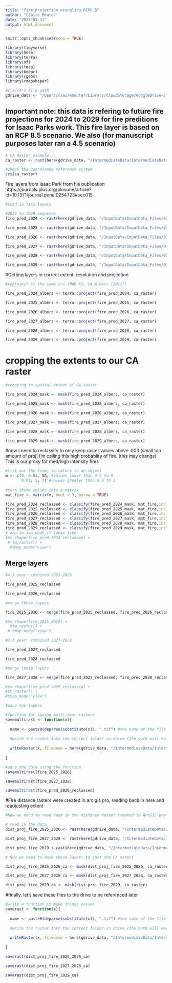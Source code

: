 ```yaml
---
title: "fire_projection_wrangling_RCP8.5"
author: "Claire Meuter"
date: "2023-01-31"
output: html_document
---
```


```r
knitr::opts_chunk$set(echo = TRUE)

library(tidyverse)
library(here)
library(terra)
library(sf)
library(tmap)
library(beepr)
library(rgeos)
library(rmapshaper)

#claire's file path
gdrive_data <- "/Users/clairemeuter/Library/CloudStorage/GoogleDrive-clairemeuter@ucsb.edu/Shared drives/Black_Bear_Aware/gdrive_data"

```

## Important note: this data is refering to future fire projections for 2024  to 2029 for fire preditions for Isaac Parks work. This fire layer is based on an RCP 8.5 scenario. We also  (for manuscript purposes later ran a 4.5 scenario)

```r
# CA Raster example 
ca_raster <- rast(here(gdrive_data, "/IntermediateData/IntermediateData_Files/CARaster_Tiger_Formatted/formattedcaraster.tif"))

#check the coordinate reference system 
crs(ca_raster)
```
Fire layers from Isaac Park from his publication https://journals.plos.org/plosone/article?id=10.1371/journal.pone.0254723#sec015
```r
#read in fire layers 

#2024 to 2029 sequence 
fire_pred_2024 <- rast(here(gdrive_data, "/InputData/InputData_Files/01_31_23_AnnualFireProjections_Isaac/PredRisk_2024_2024LogGam_Class.tif"))

fire_pred_2025 <- rast(here(gdrive_data, "/InputData/InputData_Files/01_31_23_AnnualFireProjections_Isaac/PredRisk_2025_2025LogGam_Class.tif"))

fire_pred_2026 <- rast(here(gdrive_data, "/InputData/InputData_Files/01_31_23_AnnualFireProjections_Isaac/PredRisk_2026_2026LogGam_Class.tif"))

fire_pred_2027 <- rast(here(gdrive_data, "/InputData/InputData_Files/01_31_23_AnnualFireProjections_Isaac/PredRisk_2027_2027LogGam_Class.tif"))

fire_pred_2028 <- rast(here(gdrive_data, "/InputData/InputData_Files/01_31_23_AnnualFireProjections_Isaac/PredRisk_2028_2028LogGam_Class.tif"))

fire_pred_2029 <- rast(here(gdrive_data, "/InputData/InputData_Files/01_31_23_AnnualFireProjections_Isaac/PredRisk_2029_2029LogGam_Class.tif"))

```

#Getting layers in correct extent, resolution and projection
```r
#reproject to the same crs (NAD 83, CA Albers (2011))

fire_pred_2024_albers <- terra::project(fire_pred_2024, ca_raster)

fire_pred_2025_albers <- terra::project(fire_pred_2025, ca_raster)

fire_pred_2026_albers <- terra::project(fire_pred_2026, ca_raster)

fire_pred_2027_albers <- terra::project(fire_pred_2027, ca_raster)

fire_pred_2028_albers <- terra::project(fire_pred_2028, ca_raster)

fire_pred_2029_albers <- terra::project(fire_pred_2029, ca_raster)

```

# cropping the extents to our CA raster 

```r
#cropping to spatial extent of CA raster

fire_pred_2024_mask <- mask(fire_pred_2024_albers, ca_raster)

fire_pred_2025_mask <- mask(fire_pred_2025_albers, ca_raster)

fire_pred_2026_mask <- mask(fire_pred_2026_albers, ca_raster)

fire_pred_2027_mask <- mask(fire_pred_2027_albers, ca_raster)

fire_pred_2028_mask <- mask(fire_pred_2028_albers, ca_raster)

fire_pred_2029_mask <- mask(fire_pred_2029_albers, ca_raster)
```

#now I need to reclassify to only keep raster values above .003 (small top amount of proj) I'm calling this high probablity of fire. (this may change) This is our proxy for med/high intensity fires 

```r


#list out the from, to values in an object
m <- c(0, 0.03, NA, #values lower than 0.9 to 0
       0.03, 5, 1) #values greater than 0.9 to 1
       
#turn those values into a matrix
mat_fire <- matrix(m, ncol = 3, byrow = TRUE) 

fire_pred_2024_reclassed <- classify(fire_pred_2024_mask, mat_fire,include.lowest=TRUE)
fire_pred_2025_reclassed <- classify(fire_pred_2025_mask, mat_fire,include.lowest=TRUE)
fire_pred_2026_reclassed <- classify(fire_pred_2026_mask, mat_fire,include.lowest=TRUE)
fire_pred_2027_reclassed <- classify(fire_pred_2027_mask, mat_fire,include.lowest=TRUE)
fire_pred_2028_reclassed <- classify(fire_pred_2028_mask, mat_fire,include.lowest=TRUE)
fire_pred_2029_reclassed <- classify(fire_pred_2029_mask, mat_fire,include.lowest=TRUE)
# map to see what it looks like 
#tm_shape(fire_pred_2024_reclassed) +
 # tm_raster() +
  #tmap_mode("view")
```


## Merge layers

```r
#4-5 year: combined 2025-2026

fire_pred_2025_reclassed

fire_pred_2026_reclassed

#merge those layers

fire_2025_2026 <- merge(fire_pred_2025_reclassed, fire_pred_2026_reclassed)

#tm_shape(fire_2025_2026) + 
  #tm_raster() + 
 # tmap_mode("view")

#2-3 year: combined 2027-2028

fire_pred_2027_reclassed

fire_pred_2028_reclassed

#merge those layers

fire_2027_2028 <- merge(fire_pred_2027_reclassed, fire_pred_2028_reclassed)

#tm_shape(fire_pred_2029_reclassed) + 
#tm_raster() + 
#tmap_mode("view")

#save the layers

#function for saving multi-year rasters
savemultirast <- function(x){
  
  name <- paste0(deparse(substitute(x)), ".tif") #the name of the file will be the same as the input object, plus '.tif' at the end
  
  #write the raster into the correct folder in drive (the path will need to be updated for other files) and save it as a geotiff
  
  writeRaster(x, filename = here(gdrive_data, "/IntermediateData/IntermediateData_Files/distance_rasters/proj_fire", name), filetype = "GTiff", overwrite = TRUE)
  
}

#save the data using the function 
savemultirast(fire_2025_2026)

savemultirast(fire_2027_2028)

savemultirast(fire_pred_2029_reclassed)


```
#Fire distance rasters were created in arc gis pro, reading back in here and readjusting extent

```r
#Now we need to read back in the distance raster created in ArcGIS pro and mask these layers to match our CA extent again. Layers are already in the correct projection and resolution

# read in the data 
dist_proj_fire_2025_2026 <- rast(here(gdrive_data, "/IntermediateData/IntermediateData_Files/distance_rasters/dist_to_proj_fire/dist_proj_fire_2025_2026.tif"))

dist_proj_fire_2027_2028 <- rast(here(gdrive_data, "/IntermediateData/IntermediateData_Files/distance_rasters/dist_to_proj_fire/dist_proj_fire_2027_2028.tif"))

dist_proj_fire_2029 <-rast(here(gdrive_data, "/IntermediateData/IntermediateData_Files/distance_rasters/dist_to_proj_fire/dist_proj_fire_2029.tif"))

# Now we need to mask these layers to just the CA extent 

dist_proj_fire_2025_2026_ca <- mask(dist_proj_fire_2025_2026, ca_raster)

dist_proj_fire_2027_2028_ca <- mask(dist_proj_fire_2027_2028, ca_raster)

dist_proj_fire_2029_ca <- mask(dist_proj_fire_2029, ca_raster)

```
#finally, let's save these files to the drive to be referenced later 
```r
#write a function to make things easier
saverast <- function(x){
  
  name <- paste0(deparse(substitute(x)), ".tif") #the name of the file will be the same as the input object, plus '.tif' at the end
  
  #write the raster into the correct folder in drive (the path will need to be updated for other files) and save it as a geotiff
  
  writeRaster(x, filename = here(gdrive_data, "/IntermediateData/IntermediateData_Files/model_ready/dist_proj_fire", name), filetype = "GTiff", overwrite = TRUE)
  
}

saverast(dist_proj_fire_2025_2026_ca)

saverast(dist_proj_fire_2027_2028_ca)

saverast(dist_proj_fire_2029_ca)



```

